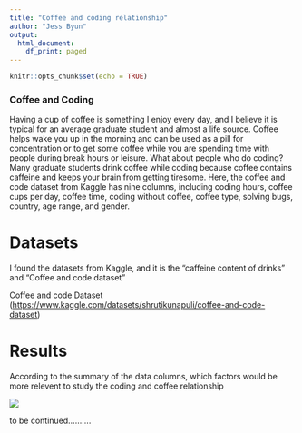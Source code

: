 ```yaml
---
title: "Coffee and coding relationship"
author: "Jess Byun"
output:
  html_document:
    df_print: paged
---
```


```r
knitr::opts_chunk$set(echo = TRUE)
```

### Coffee and Coding

Having a cup of coffee is something I enjoy every day, and I believe it is typical for an average graduate student and almost a life source. Coffee helps wake you up in the morning and can be used as a pill for concentration or to get some coffee while you are spending time with people during break hours or leisure. What about people who do coding? Many graduate students drink coffee while coding because coffee contains caffeine and keeps your brain from getting tiresome. Here, the coffee and code dataset from Kaggle has nine columns, including coding hours, coffee cups per day, coffee time, coding without coffee, coffee type, solving bugs, country, age range, and gender.

Datasets
========
I found the datasets from Kaggle, and it is the "caffeine content of drinks" and "Coffee and code dataset"

Coffee and code Dataset (<https://www.kaggle.com/datasets/shrutikunapuli/coffee-and-code-dataset>)

Results
========
According to the summary of the data columns, which factors would be more relevent to study the coding and coffee relationship

![](03.figure/preliminary_fig.png)

to be continued..........